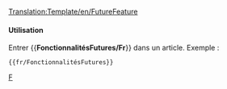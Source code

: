 <noinclude>[[Translation:Template/en/FutureFeature]]</noinclude>

{{en/Ambox| type  = notice
| image = en/Current event.png
| text  = <strong>En Développement</strong><br>Cette fonctionnalité est actuellement '''en développement''', et n'est pas disponible en version stable d'OpenTTD avant la prochaine [[fr/Archive/Community/Construction de nuit|construction de nuit]].
}}

<noinclude>
====Utilisation====
Entrer <nowiki>{{</nowiki>'''FonctionnalitésFutures/Fr'''<nowiki>}}</nowiki> dans un article. Exemple :
<pre>{{fr/FonctionnalitésFutures}}</pre>

[[Category:en/Message boxes|F]]</noinclude>